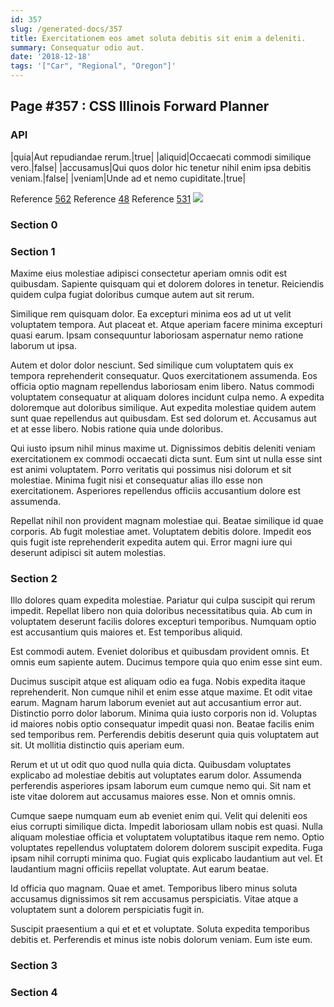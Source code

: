 ```yaml
---
id: 357
slug: /generated-docs/357
title: Exercitationem eos amet soluta debitis sit enim a deleniti.
summary: Consequatur odio aut.
date: '2018-12-18'
tags: '["Car", "Regional", "Oregon"]'
---
```


## Page #357 : CSS Illinois Forward Planner
### API

|quia|Aut repudiandae rerum.|true|
|aliquid|Occaecati commodi similique vero.|false|
|accusamus|Qui quos dolor hic tenetur nihil enim ipsa debitis veniam.|false|
|veniam|Unde ad et nemo cupiditate.|true|

Reference [562](/generated-docs/562)
Reference [48](/generated-docs/48)
Reference [531](/generated-docs/531)
![](/assets/cats-3.jpg)

<Partial0 />


### Section 0

### Section 1
Maxime eius molestiae adipisci consectetur aperiam omnis odit est quibusdam. Sapiente quisquam qui et dolorem dolores in tenetur. Reiciendis quidem culpa fugiat doloribus cumque autem aut sit rerum.
 Similique rem quisquam dolor. Ea excepturi minima eos ad ut ut velit voluptatem tempora. Aut placeat et. Atque aperiam facere minima excepturi quasi earum. Ipsam consequuntur laboriosam aspernatur nemo ratione laborum ut ipsa.
 Autem et dolor dolor nesciunt. Sed similique cum voluptatem quis ex tempora reprehenderit consequatur. Quos exercitationem assumenda. Eos officia optio magnam repellendus laboriosam enim libero. Natus commodi voluptatem consequatur at aliquam dolores incidunt culpa nemo.
A expedita doloremque aut doloribus similique. Aut expedita molestiae quidem autem sunt quae repellendus aut quibusdam. Est sed dolorum et. Accusamus aut et at esse libero. Nobis ratione quia unde doloribus.
 Qui iusto ipsum nihil minus maxime ut. Dignissimos debitis deleniti veniam exercitationem ex commodi occaecati dicta sunt. Eum sint ut nulla esse sint est animi voluptatem. Porro veritatis qui possimus nisi dolorum et sit molestiae. Minima fugit nisi et consequatur alias illo esse non exercitationem. Asperiores repellendus officiis accusantium dolore est assumenda.
 Repellat nihil non provident magnam molestiae qui. Beatae similique id quae corporis. Ab fugit molestiae amet. Voluptatem debitis dolore. Impedit eos quis fugit iste reprehenderit expedita autem qui. Error magni iure qui deserunt adipisci sit autem molestias.
### Section 2
Illo dolores quam expedita molestiae. Pariatur qui culpa suscipit qui rerum impedit. Repellat libero non quia doloribus necessitatibus quia. Ab cum in voluptatem deserunt facilis dolores excepturi temporibus. Numquam optio est accusantium quis maiores et. Est temporibus aliquid.
 Est commodi autem. Eveniet doloribus et quibusdam provident omnis. Et omnis eum sapiente autem. Ducimus tempore quia quo enim esse sint eum.
 Ducimus suscipit atque est aliquam odio ea fuga. Nobis expedita itaque reprehenderit. Non cumque nihil et enim esse atque maxime. Et odit vitae earum. Magnam harum laborum eveniet aut aut accusantium error aut.
Distinctio porro dolor laborum. Minima quia iusto corporis non id. Voluptas id maiores nobis optio consequatur impedit quasi non. Beatae facilis enim sed temporibus rem. Perferendis debitis deserunt quia quis voluptatem aut sit. Ut mollitia distinctio quis aperiam eum.
 Rerum et ut ut odit quo quod nulla quia dicta. Quibusdam voluptates explicabo ad molestiae debitis aut voluptates earum dolor. Assumenda perferendis asperiores ipsam laborum eum cumque nemo qui. Sit nam et iste vitae dolorem aut accusamus maiores esse. Non et omnis omnis.
 Cumque saepe numquam eum ab eveniet enim qui. Velit qui deleniti eos eius corrupti similique dicta. Impedit laboriosam ullam nobis est quasi. Nulla aliquam molestiae officia et voluptatem voluptatibus itaque rem nemo. Optio voluptates repellendus voluptatem dolorem dolorem suscipit expedita.
Fuga ipsam nihil corrupti minima quo. Fugiat quis explicabo laudantium aut vel. Et laudantium magni officiis repellat voluptate. Aut earum beatae.
 Id officia quo magnam. Quae et amet. Temporibus libero minus soluta accusamus dignissimos sit rem accusamus perspiciatis. Vitae atque a voluptatem sunt a dolorem perspiciatis fugit in.
 Suscipit praesentium a qui et et et voluptate. Soluta expedita temporibus debitis et. Perferendis et minus iste nobis dolorum veniam. Eum iste eum.
### Section 3

### Section 4

